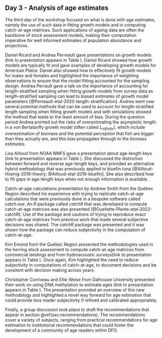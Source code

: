 ## Day 3 - Analysis of age estimates {#sec:day3}

The third day of the workshop focused on what is done with age estimates, namely the use of such data in fitting growth models and in computing catch-at-age matrices. Such applications of ageing data are often the backbone of stock assessment models, making their computation imperative for well informed estimates of population abundance and projections.

Daniel Ricard and Andrea Perreault gave presentations on growth models (link to presentation appears in Table \ref{tab:talks}). Daniel Ricard showed how growth models are typically fit and gave examples of developing growth models for American Plaice. Daniel also showed how to effectively fit growth models for males and females and highlighted the importance of weighting observations to ensure that the model fitting accounted for the sampling design. Andrea Perrault gave a talk on the importance of accounting for length-stratified sampling when fitting growth models from survey data as length-stratified sampling can lead to biased estimates of growth model parameters [@Perreault-etal-2020-length-stratification]. Andrea went over several potential methods that can be used to account for length-stratified length sampling when fitting growth models and with simulations showed the method that leads to the least amount of bias. During the question period Andrea pointed out the risks of overestimating the asymptotic length in a von Bertalanffy growth model (often called $L_{infinity}$), which include overestimation of biomass and the potential perception that fish are bigger than they actually are, and this bias propagates through to the biomass estimates.

Lisa Ailloud from NOAA NMFS gave a presentation about age-length keys (link to presentation appears in Table \ref{tab:talks}). She discussed the distinction between forward and reverse age-length keys, and provided an alternative hybrid methodology that was previously applied to bluefin tuna [@Ailloud-Hoenig-2019-theory; @Ailloud-etal-2019-bluefin]. She also described how to fill gaps in age-length keys when not enough information is available. 

Catch-at-age calculations presentation by Andrew Smith from the Québec Region described his experience with trying to replicate catch-at-age calculations that were previously done in a bespoke software called *catch.exe*. An R package called *catchR* that was developed to compute catch-at-age matrices was also presented [@Ouellette-Plante-etal-2022-catchR]. Use of the package and cautions of trying to reproduce exact catch-at-age matrices from previous work that made several subjective decisions was shared. The *catchR* package was presented and it was shown how the package can reduce subjectivity in the computation of catch-at-age. 

Kim Emond from the Québec Region presented the methodologies used in the herring stock assessment to compute catch-at-age matrices from commercial landings and from hydroacoustic surveys(link to presentation appears in Table \ref{tab:talks}). Once again, Kim highlighted the need to reduce subjectivity in computations of catch-at-age, to document decisions and be consitent with decision making across years. 

Christopher Corriveau and Ellie Weise from Dalhousie University presented their work on using DNA methylation to estimate ages (link to presentation appears in Table \ref{tab:talks}). The presentation provided an overview of this new methodology and highlighted a novel way forward for age estimation that could provide less reader subjectivity if refined and calibrated appropriately.

Finally, a group discussion took place to draft the recommendations that appear in section \@ref(sec:recommendations). The recommendations cover a variety of subjects, ranging from practical recommendations for age estimation to institutional recommendations that could foster the development of a community of age readers within DFO. 
